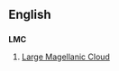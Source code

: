 ==English==

==={{initialism}}===
'''LMC'''

# {{astronomy}} [[w:Large Magellanic Cloud|Large Magellanic Cloud]]